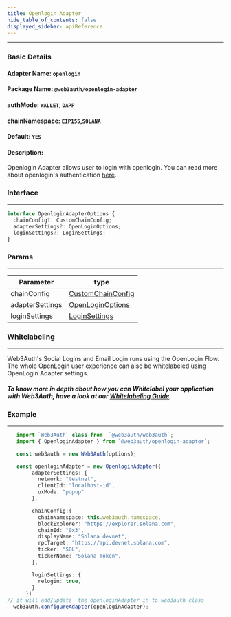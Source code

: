```yaml
---
title: Openlogin Adapter
hide_table_of_contents: false
displayed_sidebar: apiReference
---
```


---

### Basic Details

#### Adapter Name: `openlogin`

#### Package Name: `@web3auth/openlogin-adapter`

#### authMode: `WALLET`, `DAPP`

#### chainNamespace: `EIP155`,`SOLANA`

#### Default: `YES`

#### Description:

Openlogin Adapter allows user to login with openlogin. You can read more about openlogin's authentication
[here](https://docs.tor.us/open-login/get-started).

### Interface

---

```ts
interface OpenloginAdapterOptions {
  chainConfig?: CustomChainConfig;
  adapterSettings?: OpenLoginOptions;
  loginSettings?: LoginSettings;
}
```

### Params

---

| Parameter       | type                                                                                      |
| --------------- | ----------------------------------------------------------------------------------------- |
| chainConfig     | [CustomChainConfig](#common_configuration)                                                |
| adapterSettings | [OpenLoginOptions](https://docs.tor.us/open-login/api-reference/initialization#openlogin) |
| loginSettings   | [LoginSettings](https://docs.tor.us/open-login/api-reference/usage#login)                 |

### Whitelabeling

---

Web3Auth's Social Logins and Email Login runs using the OpenLogin Flow. The whole OpenLogin user experience can also be whitelabeled using OpenLogin
Adapter settings.

##### To know more in depth about how you can Whitelabel your application with Web3Auth, have a look at our [Whitelabeling Guide](/whitelabeling).

### Example

---

```ts
   import `Web3Auth` class from  `@web3auth/web3auth`;
   import { OpenloginAdapter } from `@web3auth/openlogin-adapter`;

   const web3auth = new Web3Auth(options);

   const openloginAdapter = new OpenloginAdapter({
        adapterSettings: {
          network: "testnet",
          clientId: "localhost-id",
          uxMode: "popup"
        },

        chainConfig:{
          chainNamespace: this.web3auth.namespace,
          blockExplorer: "https://explorer.solana.com",
          chainId: "0x3",
          displayName: "Solana devnet",
          rpcTarget: "https://api.devnet.solana.com",
          ticker: "SOL",
          tickerName: "Solana Token",
        },

        loginSettings: {
          relogin: true,
        }
      })
// it will add/update  the openloginAdapter in to web3auth class
  web3auth.configureAdapter(openloginAdapter);
```
